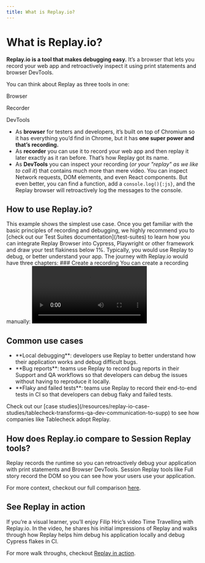 ```yaml
---
title: What is Replay.io?
---
```


# What is Replay.io?
**Replay.io is a tool that makes debugging easy.** It’s a browser that lets you record your web app and retroactively inspect it using print statements and browser DevTools.

You can think about Replay as three tools in one:

<div className="grid grid-flow-col justify-items-center pt-10">
  <div className="grid grid-flow-row justify-items-center">
    <IconSquare>
      <BiBrowserChrome className="fill-pink-500" />
    </IconSquare>
    <p className="font-bold py-3">Browser</p>
  </div>
  <div className="grid grid-flow-row justify-items-center">
    <IconSquare>
      <FluentVideoRecording20Regular className="fill-pink-500" />
    </IconSquare>
    <p className="font-bold py-3">Recorder</p>
  </div>
  <div className="grid grid-flow-row justify-items-center">
    <IconSquare>
      <FluentWindowDevTools24Regular className="fill-pink-500" />
    </IconSquare>
    <p className="font-bold py-3">DevTools</p>
  </div>
</div>

- As **browser** for testers and developers, it’s built on top of Chromium so it has everything you’d find in Chrome, but it has **one super power and that’s recording.**
- As **recorder** you can use it to record your web app and then replay it later exactly as it ran before. That’s how Replay got its name.
- As **DevTools** you can inspect your recording (*or your "replay" as we like to call it*) that contains much more than mere video. You can inspect Network requests, DOM elements, and even React components. But even better, you can find a function, add a `console.log(){:js}`, and the Replay browser will retroactively log the messages to the console. 

## How to use Replay.io?
<Callout type="info" emoji="💡">
This example shows the simplest use case. Once you get familiar with the basic principles of recording and debugging, we highly recommend you to [check out our Test Suites documentation](/test-suites) to learn how you can integrate Replay Browser into Cypress, Playwright or other framework and draw your test flakiness below&nbsp;1%.
</Callout>
Typically, you would use Replay to debug, or better understand your app. The journey with Replay.io would have three chapters:

<Steps>
### Create a recording
You can create a recording manually:

<Video src="/videos/record-replay_ousuj.mp4" />

or by integrating Replay.io to your Test Suite:
<Tabs items={['Playwright', 'Cypress.io', 'WebdriverIO', 'Puppeteer']}>
<Tabs.Tab>
```bash
npx playwright test --project replay-chromium
```
<p className="text-sm">[Click here](/test-suites/playwright) Learn more about how to integrate into Playwright</p>
</Tabs.Tab>
<Tabs.Tab>
```bash
npx cypress run --browser replay-chromium
```
<p className="text-sm">[Click here](/test-suites/cypress/getting-started) Learn more about how to integrate into Cypress</p>
</Tabs.Tab>
<Tabs.Tab>
```bash
wdio run ./wdio.conf.ts # Read docs on how to set up your configuration
```
<p className="text-sm">[Click here](/test-suites/webdriver-io) Learn more about how to integrate into WebdriverIO</p>
</Tabs.Tab>
<Tabs.Tab>
```bash
node puppeteer-test.js # Read docs on how to set up your configuration
```
<p className="text-sm">[Click here](/test-suites/puppeteer) Learn more about how to integrate into Puppeteer</p>
</Tabs.Tab>
</Tabs>

### Replay the recording and debug your app
<Video src="/videos/replay-dashboard_pttbf.mp4" />

### Fix the bug or get help
With a better understanding of data flows, state changes and other processes in your app, you can now fix your bug. Or even better, send a recording to your colleague to debug together.

<Video src="/videos/share_jplox.mp4" />

</Steps>

## Common use cases
<ul className="text-lg list-none leading-8 p-3">
  <li className="pb-3"><IconInline><DesktopCursor /></IconInline> **Local debugging**: developers use Replay to better understand how their application works and debug difficult bugs.</li>
  <li className="pb-3"><IconInline><Bug /></IconInline> **Bug reports**: teams use Replay to record bug reports in their Support and QA workflows so that developers can debug the issues without having to reproduce it locally.</li>
  <li className="pb-3"><IconInline><TestTube /></IconInline> **Flaky and failed tests**: teams use Replay to record their end-to-end tests in CI so that developers can debug flaky and failed tests.</li>
</ul>

<Callout type="default" emoji="💡">
Check out our [case studies](/resources/replay-io-case-studies/tablecheck-transforms-qa-dev-communication-to-supp) to see how companies like Tablecheck adopt Replay.
</Callout>

## How does Replay.io compare to Session Replay tools?
Replay records the runtime so you can retroactively debug your application with print statements and Browser DevTools. Session Replay tools like Full story record the DOM so you can see how your users use your application.

For more context, checkout our full comparison [here](/resources/comparisons/session-replay-vs-runtime-replay).

## See Replay in action
If you’re a visual learner, you’ll enjoy Filip Hric’s video Time Travelling with Replay.io. In the video, he shares his initial impressions of Replay and walks through how Replay helps him debug his application locally and debug Cypress flakes in CI. 

For more walk throughs, checkout [Replay in action](/learn-more/replay-in-action).

<YouTubeVideo src="https://www.youtube.com/embed/puHAiZBdjFw?si=fDYAd1kxhhK5Hu34" />